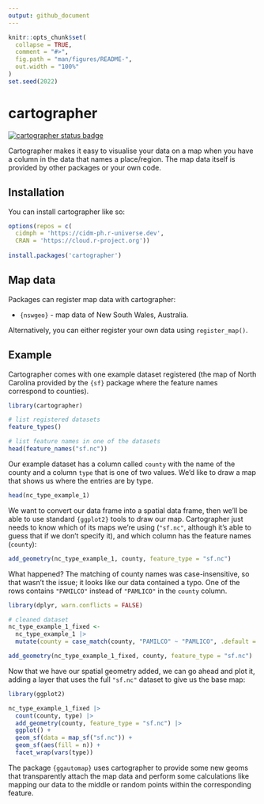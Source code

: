 ```yaml
---
output: github_document
---
```


<!-- README.md is generated from README.Rmd. Please edit that file -->

```r
knitr::opts_chunk$set(
  collapse = TRUE,
  comment = "#>",
  fig.path = "man/figures/README-",
  out.width = "100%"
)
set.seed(2022)
```

# cartographer

<!-- badges: start -->
[![cartographer status badge](https://cidm-ph.r-universe.dev/badges/cartographer)](https://cidm-ph.r-universe.dev)
<!-- badges: end -->

Cartographer makes it easy to visualise your data on a map when you have a column
in the data that names a place/region. The map data itself is provided by other
packages or your own code.

## Installation

You can install cartographer like so:

``` r
options(repos = c(
  cidmph = 'https://cidm-ph.r-universe.dev',
  CRAN = 'https://cloud.r-project.org'))
  
install.packages('cartographer')
```

## Map data

Packages can register map data with cartographer:

  * `{nswgeo}` - map data of New South Wales, Australia.
    
Alternatively, you can either register your own data using `register_map()`.

## Example

Cartographer comes with one example dataset registered (the map of North Carolina
provided by the `{sf}` package where the feature names correspond to counties).

```r
library(cartographer)

# list registered datasets
feature_types()

# list feature names in one of the datasets
head(feature_names("sf.nc"))
```

Our example dataset has a column called `county` with the name of the county and
a column `type` that is one of two values. We'd like to draw a map that shows
us where the entries are by type.

```r
head(nc_type_example_1)
```

We want to convert our data frame into a spatial data frame, then we'll be able to
use standard `{ggplot2}` tools to draw our map. Cartographer just needs to know
which of its maps we're using (`"sf.nc"`, although it's able to guess that if we
don't specify it), and which column has the feature names (`county`):

```r
add_geometry(nc_type_example_1, county, feature_type = "sf.nc")
```

What happened? The matching of county names was case-insensitive, so that wasn't
the issue; it looks like our data contained a typo. One of the rows contains
`"PAMILCO"` instead of `"PAMLICO"` in the `county` column.

```r
library(dplyr, warn.conflicts = FALSE)

# cleaned dataset
nc_type_example_1_fixed <-
  nc_type_example_1 |>
  mutate(county = case_match(county, "PAMILCO" ~ "PAMLICO", .default = county))

add_geometry(nc_type_example_1_fixed, county, feature_type = "sf.nc")
```

Now that we have our spatial geometry added, we can go ahead and plot it, adding
a layer that uses the full `"sf.nc"` dataset to give us the base map:

```r
library(ggplot2)

nc_type_example_1_fixed |>
  count(county, type) |>
  add_geometry(county, feature_type = "sf.nc") |>
  ggplot() +
  geom_sf(data = map_sf("sf.nc")) +
  geom_sf(aes(fill = n)) +
  facet_wrap(vars(type))
```

The package `{ggautomap}` uses cartographer to provide some new geoms that
transparently attach the map data and perform some calculations like mapping our
data to the middle or random points within the corresponding feature.
